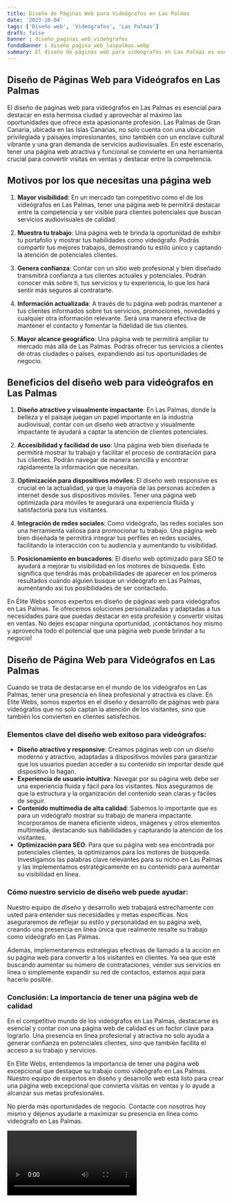 ```yaml
---
title: Diseño de Páginas Web para Videógrafos en Las Palmas
date: '2023-10-04'
tags: ['Diseño web', 'Videógrafos', 'Las Palmas']
draft: false
banner : diseño_paginas_web_videógrafos
fondoBanner : diseño_pagina_web_laspalmas.webp
summary: El diseño de páginas web para videógrafos en Las Palmas es esencial para destacar en esta hermosa ciudad y aprovechar al máximo las oportunidades que ofrece esta apasionante profesión. Las Palmas de Gran Canaria, ubicada en las Islas Canarias, no solo cuenta con una ubicación privilegiada y paisajes impresionantes, sino también con un enclave cultural vibrante y una gran demanda de servicios audiovisuales. En este escenario, tener una página web atractiva y funcional se convierte en una herramienta crucial para convertir visitas en ventas y destacar entre la competencia.
---
```


## Diseño de Páginas Web para Videógrafos en Las Palmas

El diseño de páginas web para videógrafos en Las Palmas es esencial para destacar en esta hermosa ciudad y aprovechar al máximo las oportunidades que ofrece esta apasionante profesión. Las Palmas de Gran Canaria, ubicada en las Islas Canarias, no solo cuenta con una ubicación privilegiada y paisajes impresionantes, sino también con un enclave cultural vibrante y una gran demanda de servicios audiovisuales. En este escenario, tener una página web atractiva y funcional se convierte en una herramienta crucial para convertir visitas en ventas y destacar entre la competencia.

## Motivos por los que necesitas una página web

1. **Mayor visibilidad**: En un mercado tan competitivo como el de los videógrafos en Las Palmas, tener una página web te permitirá destacar entre la competencia y ser visible para clientes potenciales que buscan servicios audiovisuales de calidad.

2. **Muestra tu trabajo**: Una página web te brinda la oportunidad de exhibir tu portafolio y mostrar tus habilidades como videógrafo. Podrás compartir tus mejores trabajos, demostrando tu estilo único y captando la atención de potenciales clientes.

3. **Genera confianza**: Contar con un sitio web profesional y bien diseñado transmitirá confianza a tus clientes actuales y potenciales. Podrán conocer más sobre ti, tus servicios y tu experiencia, lo que los hará sentir más seguros al contratarte.

4. **Información actualizada**: A través de tu página web podrás mantener a tus clientes informados sobre tus servicios, promociones, novedades y cualquier otra información relevante. Será una manera efectiva de mantener el contacto y fomentar la fidelidad de tus clientes.

5. **Mayor alcance geográfico**: Una página web te permitirá ampliar tu mercado más allá de Las Palmas. Podrás ofrecer tus servicios a clientes de otras ciudades o países, expandiendo así tus oportunidades de negocio.

## Beneficios del diseño web para videógrafos en Las Palmas

1. **Diseño atractivo y visualmente impactante**: En Las Palmas, donde la belleza y el paisaje juegan un papel importante en la industria audiovisual, contar con un diseño web atractivo y visualmente impactante te ayudará a captar la atención de clientes potenciales.

2. **Accesibilidad y facilidad de uso**: Una página web bien diseñada te permitirá mostrar tu trabajo y facilitar el proceso de contratación para tus clientes. Podrán navegar de manera sencilla y encontrar rápidamente la información que necesitan.

3. **Optimización para dispositivos móviles**: El diseño web responsive es crucial en la actualidad, ya que la mayoría de las personas acceden a internet desde sus dispositivos móviles. Tener una página web optimizada para móviles te asegurará una experiencia fluida y satisfactoria para tus visitantes.

4. **Integración de redes sociales**: Como videógrafo, las redes sociales son una herramienta valiosa para promocionar tu trabajo. Una página web bien diseñada te permitirá integrar tus perfiles en redes sociales, facilitando la interacción con tu audiencia y aumentando tu visibilidad.

5. **Posicionamiento en buscadores**: El diseño web optimizado para SEO te ayudará a mejorar tu visibilidad en los motores de búsqueda. Esto significa que tendrás más probabilidades de aparecer en los primeros resultados cuando alguien busque un videógrafo en Las Palmas, aumentando así tus posibilidades de ser contactado.

En Élite Webs somos expertos en diseño de páginas web para videógrafos en Las Palmas. Te ofrecemos soluciones personalizadas y adaptadas a tus necesidades para que puedas destacar en esta profesión y convertir visitas en ventas. No dejes escapar ninguna oportunidad, ¡contáctanos hoy mismo y aprovecha todo el potencial que una página web puede brindar a tu negocio!

<GifSeo />

<Cta />

## Diseño de Página Web para Videógrafos en Las Palmas

Cuando se trata de destacarse en el mundo de los videógrafos en Las Palmas, tener una presencia en línea profesional y atractiva es clave. En Elite Webs, somos expertos en el diseño y desarrollo de páginas web para videógrafos que no solo captan la atención de los visitantes, sino que también los convierten en clientes satisfechos.

### Elementos clave del diseño web exitoso para videógrafos:
- **Diseño atractivo y responsive**: Creamos páginas web con un diseño moderno y atractivo, adaptadas a dispositivos móviles para garantizar que los usuarios puedan acceder a su contenido sin importar desde qué dispositivo lo hagan.
- **Experiencia de usuario intuitiva**: Navegar por su página web debe ser una experiencia fluida y fácil para los visitantes. Nos aseguramos de que la estructura y la organización del contenido sean claras y fáciles de seguir.
- **Contenido multimedia de alta calidad**: Sabemos lo importante que es para un videógrafo mostrar su trabajo de manera impactante. Incorporamos de manera eficiente videos, imágenes y otros elementos multimedia, destacando sus habilidades y capturando la atención de los visitantes.
- **Optimización para SEO**: Para que su página web sea encontrada por potenciales clientes, la optimizamos para los motores de búsqueda. Investigamos las palabras clave relevantes para su nicho en Las Palmas y las implementamos estratégicamente en su contenido para aumentar su visibilidad en línea.

### Cómo nuestro servicio de diseño web puede ayudar:
Nuestro equipo de diseño y desarrollo web trabajará estrechamente con usted para entender sus necesidades y metas específicas. Nos aseguraremos de reflejar su estilo y personalidad en su página web, creando una presencia en línea única que realmente resalte su trabajo como videógrafo en Las Palmas.

Además, implementaremos estrategias efectivas de llamado a la acción en su página web para convertir a los visitantes en clientes. Ya sea que esté buscando aumentar su número de contrataciones, vender sus servicios en línea o simplemente expandir su red de contactos, estamos aquí para hacerlo posible.

### Conclusión: La importancia de tener una página web de calidad
En el competitivo mundo de los videógrafos en Las Palmas, destacarse es esencial y contar con una página web de calidad es un factor clave para lograrlo. Una presencia en línea profesional y atractiva no solo ayuda a generar confianza en potenciales clientes, sino que también facilita el acceso a su trabajo y servicios.

En Elite Webs, entendemos la importancia de tener una página web excepcional que destaque su trabajo como videógrafo en Las Palmas. Nuestro equipo de expertos en diseño y desarrollo web está listo para crear una página web excepcional que convierta visitas en ventas y lo ayude a alcanzar sus metas profesionales.

No pierda más oportunidades de negocio. Contacte con nosotros hoy mismo y déjenos ayudarle a maximizar su presencia en línea como videógrafo en Las Palmas.

<Video />

<CtaBot job='Videógrafos' city='Las Palmas'/>

<Gmaps query='Las Palmas+españa+maps' />
